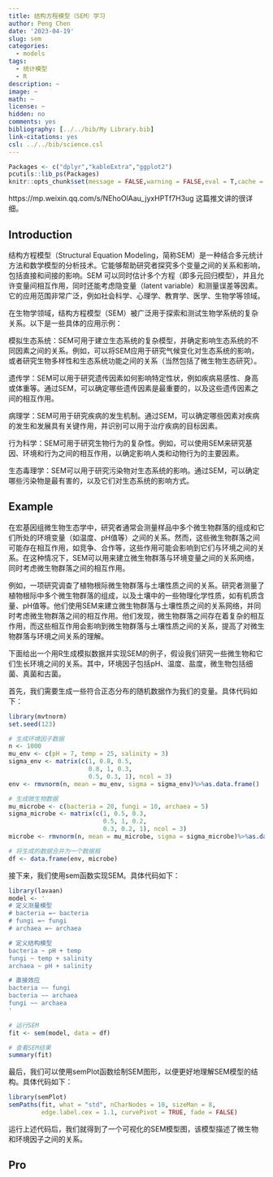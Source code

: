 ```yaml
---
title: 结构方程模型（SEM）学习
author: Peng Chen
date: '2023-04-19'
slug: sem
categories:
  - models
tags:
  - 统计模型
  - R
description: ~
image: ~
math: ~
license: ~
hidden: no
comments: yes
bibliography: [../../bib/My Library.bib]
link-citations: yes
csl: ../../bib/science.csl
---
```

```r
Packages <- c("dplyr","kableExtra","ggplot2")
pcutils::lib_ps(Packages)
knitr::opts_chunk$set(message = FALSE,warning = FALSE,eval = T,cache = T)
```

https://mp.weixin.qq.com/s/NEhoOlAau_jyxHPTf7H3ug 这篇推文讲的很详细。

## Introduction
结构方程模型（Structural Equation Modeling，简称SEM）是一种结合多元统计方法和数学模型的分析技术。它能够帮助研究者探究多个变量之间的关系和影响，包括直接和间接的影响。SEM 可以同时估计多个方程（即多元回归模型），并且允许变量间相互作用，同时还能考虑隐变量（latent variable）和测量误差等因素。它的应用范围非常广泛，例如社会科学、心理学、教育学、医学、生物学等领域。

在生物学领域，结构方程模型（SEM）被广泛用于探索和测试生物学系统的复杂关系。以下是一些具体的应用示例：

模拟生态系统：SEM可用于建立生态系统的复杂模型，并确定影响生态系统的不同因素之间的关系。例如，可以将SEM应用于研究气候变化对生态系统的影响，或者研究生物多样性和生态系统功能之间的关系（当然包括了微生物生态研究）。

遗传学：SEM可以用于研究遗传因素如何影响特定性状，例如疾病易感性、身高或体重等。通过SEM，可以确定哪些遗传因素是最重要的，以及这些遗传因素之间的相互作用。

病理学：SEM可用于研究疾病的发生机制。通过SEM，可以确定哪些因素对疾病的发生和发展具有关键作用，并识别可以用于治疗疾病的目标因素。

行为科学：SEM可用于研究生物行为的复杂性。例如，可以使用SEM来研究基因、环境和行为之间的相互作用，以确定影响人类和动物行为的主要因素。

生态毒理学：SEM可以用于研究污染物对生态系统的影响。通过SEM，可以确定哪些污染物是最有害的，以及它们对生态系统的影响方式。

## Example

在宏基因组微生物生态学中，研究者通常会测量样品中多个微生物群落的组成和它们所处的环境变量（如温度、pH值等）之间的关系。然而，这些微生物群落之间可能存在相互作用，如竞争、合作等，这些作用可能会影响到它们与环境之间的关系。在这种情况下，SEM可以用来建立微生物群落与环境变量之间的关系网络，同时考虑微生物群落之间的相互作用。

例如，一项研究调查了植物根际微生物群落与土壤性质之间的关系。研究者测量了植物根际中多个微生物群落的组成，以及土壤中的一些物理化学性质，如有机质含量、pH值等。他们使用SEM来建立微生物群落与土壤性质之间的关系网络，并同时考虑微生物群落之间的相互作用。他们发现，微生物群落之间存在着复杂的相互作用，而这些相互作用会影响到微生物群落与土壤性质之间的关系，提高了对微生物群落与环境之间关系的理解。

下面给出一个用R生成模拟数据并实现SEM的例子，假设我们研究一些微生物和它们生长环境之间的关系。其中，环境因子包括pH、温度、盐度，微生物包括细菌、真菌和古菌。

首先，我们需要生成一些符合正态分布的随机数据作为我们的变量。具体代码如下：

```r
library(mvtnorm)
set.seed(123)

# 生成环境因子数据
n <- 1000
mu_env <- c(pH = 7, temp = 25, salinity = 3)
sigma_env <- matrix(c(1, 0.8, 0.5,
                      0.8, 1, 0.3,
                      0.5, 0.3, 1), ncol = 3)
env <- rmvnorm(n, mean = mu_env, sigma = sigma_env)%>%as.data.frame()

# 生成微生物数据
mu_microbe <- c(bacteria = 20, fungi = 10, archaea = 5)
sigma_microbe <- matrix(c(1, 0.5, 0.3,
                          0.5, 1, 0.2,
                          0.3, 0.2, 1), ncol = 3)
microbe <- rmvnorm(n, mean = mu_microbe, sigma = sigma_microbe)%>%as.data.frame()

# 将生成的数据合并为一个数据框
df <- data.frame(env, microbe)
```

接下来，我们使用sem函数实现SEM。具体代码如下：
```r
library(lavaan)
model <- '
# 定义测量模型
# bacteria =~ bacteria
# fungi =~ fungi
# archaea =~ archaea

# 定义结构模型
bacteria ~ pH + temp
fungi ~ temp + salinity
archaea ~ pH + salinity

# 直接效应
bacteria ~~ fungi
bacteria ~~ archaea
fungi ~~ archaea
'

# 运行SEM
fit <- sem(model, data = df)

# 查看SEM结果
summary(fit)

```

最后，我们可以使用semPlot函数绘制SEM图形，以便更好地理解SEM模型的结构。具体代码如下：
```r
library(semPlot)
semPaths(fit, what = "std", nCharNodes = 10, sizeMan = 8,
         edge.label.cex = 1.1, curvePivot = TRUE, fade = FALSE)
```
运行上述代码后，我们就得到了一个可视化的SEM模型图，该模型描述了微生物和环境因子之间的关系。

## Pro

```r

```


